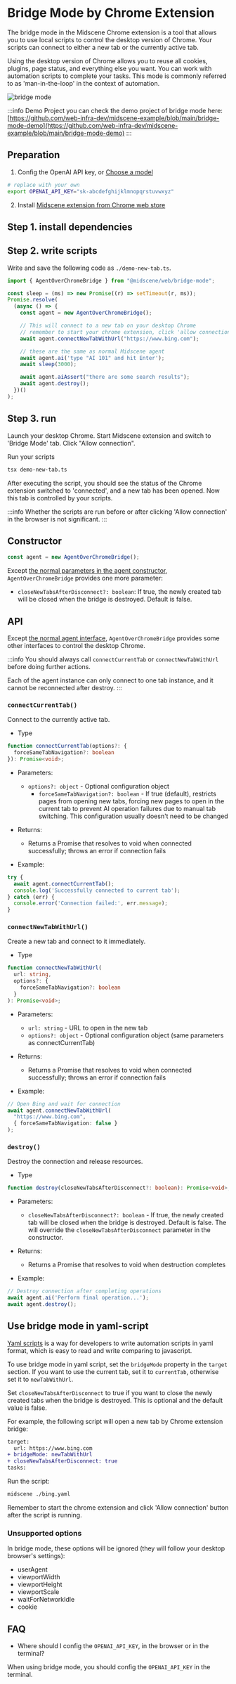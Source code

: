 # Bridge Mode by Chrome Extension


The bridge mode in the Midscene Chrome extension is a tool that allows you to use local scripts to control the desktop version of Chrome. Your scripts can connect to either a new tab or the currently active tab.

Using the desktop version of Chrome allows you to reuse all cookies, plugins, page status, and everything else you want. You can work with automation scripts to complete your tasks. This mode is commonly referred to as 'man-in-the-loop' in the context of automation.

![bridge mode](/midscene-bridge-mode.jpg)

:::info Demo Project
you can check the demo project of bridge mode here: [https://github.com/web-infra-dev/midscene-example/blob/main/bridge-mode-demo](https://github.com/web-infra-dev/midscene-example/blob/main/bridge-mode-demo)
:::

## Preparation

1. Config the OpenAI API key, or [Choose a model](./choose-a-model)

```bash
# replace with your own
export OPENAI_API_KEY="sk-abcdefghijklmnopqrstuvwxyz"
```

2. Install [Midscene extension from Chrome web store](https://chromewebstore.google.com/detail/midscene/gbldofcpkknbggpkmbdaefngejllnief)

## Step 1. install dependencies

<PackageManagerTabs command="install @midscene/web tsx --save-dev" />

## Step 2. write scripts

Write and save the following code as `./demo-new-tab.ts`.

```typescript
import { AgentOverChromeBridge } from "@midscene/web/bridge-mode";

const sleep = (ms) => new Promise((r) => setTimeout(r, ms));
Promise.resolve(
  (async () => {
    const agent = new AgentOverChromeBridge();

    // This will connect to a new tab on your desktop Chrome
    // remember to start your chrome extension, click 'allow connection' button. Otherwise you will get an timeout error
    await agent.connectNewTabWithUrl("https://www.bing.com");

    // these are the same as normal Midscene agent
    await agent.ai('type "AI 101" and hit Enter');
    await sleep(3000);

    await agent.aiAssert("there are some search results");
    await agent.destroy();
  })()
);
```

## Step 3. run

Launch your desktop Chrome. Start Midscene extension and switch to 'Bridge Mode' tab. Click "Allow connection".

Run your scripts

```bash
tsx demo-new-tab.ts
```

After executing the script, you should see the status of the Chrome extension switched to 'connected', and a new tab has been opened. Now this tab is controlled by your scripts.

:::info
⁠Whether the scripts are run before or after clicking 'Allow connection' in the browser is not significant.
:::

## Constructor

```typescript
const agent = new AgentOverChromeBridge();
```

Except [the normal parameters in the agent constructor](./api), `AgentOverChromeBridge` provides one more parameter:

* `closeNewTabsAfterDisconnect?: boolean`: If true, the newly created tab will be closed when the bridge is destroyed. Default is false.

## API

Except [the normal agent interface](./api), `AgentOverChromeBridge` provides some other interfaces to control the desktop Chrome.

:::info
You should always call `connectCurrentTab` or `connectNewTabWithUrl` before doing further actions.

Each of the agent instance can only connect to one tab instance, and it cannot be reconnected after destroy.
:::
### `connectCurrentTab()`

Connect to the currently active tab.

* Type

```typescript
function connectCurrentTab(options?: { 
  forceSameTabNavigation?: boolean 
}): Promise<void>;
```

* Parameters:
  * `options?: object` - Optional configuration object
    * `forceSameTabNavigation?: boolean` - If true (default), restricts pages from opening new tabs, forcing new pages to open in the current tab to prevent AI operation failures due to manual tab switching. This configuration usually doesn't need to be changed

* Returns:
  * Returns a Promise that resolves to void when connected successfully; throws an error if connection fails

* Example:

```typescript
try {
  await agent.connectCurrentTab();
  console.log('Successfully connected to current tab');
} catch (err) {
  console.error('Connection failed:', err.message);
}
```

### `connectNewTabWithUrl()`

Create a new tab and connect to it immediately.

* Type

```typescript
function connectNewTabWithUrl(
  url: string,
  options?: { 
    forceSameTabNavigation?: boolean 
  }
): Promise<void>;
```

* Parameters:
  * `url: string` - URL to open in the new tab
  * `options?: object` - Optional configuration object (same parameters as connectCurrentTab)

* Returns:
  * Returns a Promise that resolves to void when connected successfully; throws an error if connection fails

* Example:

```typescript
// Open Bing and wait for connection
await agent.connectNewTabWithUrl(
  "https://www.bing.com",
  { forceSameTabNavigation: false }
);
```

### `destroy()`

Destroy the connection and release resources.

* Type

```typescript
function destroy(closeNewTabsAfterDisconnect?: boolean): Promise<void>;
```

* Parameters:
  * `closeNewTabsAfterDisconnect?: boolean` - If true, the newly created tab will be closed when the bridge is destroyed. Default is false. The will override the `closeNewTabsAfterDisconnect` parameter in the constructor.

* Returns:
  * Returns a Promise that resolves to void when destruction completes

* Example:

```typescript
// Destroy connection after completing operations
await agent.ai('Perform final operation...');
await agent.destroy();
```

## Use bridge mode in yaml-script

[Yaml scripts](./automate-with-scripts-in-yaml) is a way for developers to write automation scripts in yaml format, which is easy to read and write comparing to javascript.

To use bridge mode in yaml script, set the `bridgeMode` property in the `target` section. If you want to use the current tab, set it to `currentTab`, otherwise set it to `newTabWithUrl`.

Set `closeNewTabsAfterDisconnect` to true if you want to close the newly created tabs when the bridge is destroyed. This is optional and the default value is false.

For example, the following script will open a new tab by Chrome extension bridge: 

```diff
target:
  url: https://www.bing.com
+ bridgeMode: newTabWithUrl
+ closeNewTabsAfterDisconnect: true
tasks:
```

Run the script:

```bash
midscene ./bing.yaml
```

Remember to start the chrome extension and click 'Allow connection' button after the script is running.

### Unsupported options

In bridge mode, these options will be ignored (they will follow your desktop browser's settings):
- userAgent
- viewportWidth
- viewportHeight
- viewportScale
- waitForNetworkIdle
- cookie

## FAQ 

* Where should I config the `OPENAI_API_KEY`, in the browser or in the terminal?

When using bridge mode, you should config the `OPENAI_API_KEY` in the terminal.







